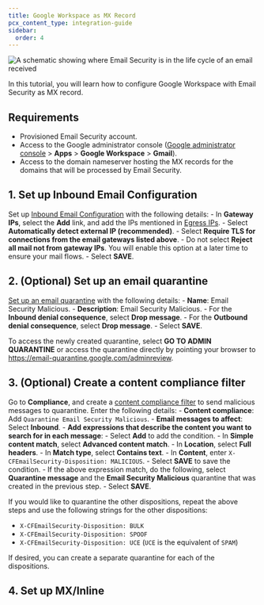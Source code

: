 ```yaml
---
title: Google Workspace as MX Record
pcx_content_type: integration-guide
sidebar:
  order: 4
---
```



![A schematic showing where Email Security is in the life cycle of an email received](src/assets/email-security/Email_Security_Gmail_MX_Inline.png)

In this tutorial, you will learn how to configure Google Workspace with Email Security as MX record.

<Render file="email-security/deployment/mx-deployment-prereq"/>

## Requirements

- Provisioned Email Security account.
- Access to the Google administrator console ([Google administrator console](https://admin.google.com/) > **Apps** > **Google Workspace** > **Gmail**).
- Access to the domain nameserver hosting the MX records for the domains that will be processed by Email Security.

## 1. Set up Inbound Email Configuration

Set up [Inbound Email Configuration](https://support.google.com/a/answer/60730?hl=en) with the following details:
    - In **Gateway IPs**, select the **Add** link, and add the IPs mentioned in [Egress IPs](/cloudflare-one/email-security/setup/pre-delivery-deployment/egress-ips/).
    - Select **Automatically detect external IP (recommended)**.
    - Select **Require TLS for connections from the email gateways listed above**.
    - Do not select **Reject all mail not from gateway IPs**. You will enable this option at a later time to ensure your mail flows.
    - Select **SAVE**.

## 2. (Optional) Set up an email quarantine

[Set up an email quarantine](https://support.google.com/a/answer/6104172?hl=en#:~:text=Sign%20in%20with%20an%20administrator,t%20access%20the%20Admin%20console.&text=Manage%20quarantines.,Click%20Add%20Quarantine.) with the following details:
        - **Name**: Email Security Malicious.
        - **Description**: Email Security Malicious.
        - For the **Inbound denial consequence**, select **Drop message**.
        - For the **Outbound denial consequence**, select **Drop message**.
        - Select **SAVE**.

To access the newly created quarantine, select **GO TO ADMIN QUARANTINE** or access the quarantine directly by pointing your browser to https://email-quarantine.google.com/adminreview.

## 3. (Optional) Create a content compliance filter

Go to **Compliance**, and create a [content compliance filter](https://support.google.com/a/answer/1346934?hl=en#zippy=%2Cstep-go-to-gmail-compliance-settings-in-the-google-admin-console%2Cstep-enter-email-messages-to-affect) to send malicious messages to quarantine. Enter the following details:
    - **Content compliance**: Add `Quarantine Email Security Malicious`.
    - **Email messages to affect**: Select **Inbound**.
    - **Add expressions that describe the content you want to search for in each message**:
        - Select **Add** to add the condition.
        - In **Simple content match**, select **Advanced content match**.
        - In **Location**, select **Full headers**.
        - In **Match type**, select **Contains text**.
        - In **Content**, enter `X-CFEmailSecurity-Disposition: MALICIOUS`.
        - Select **SAVE** to save the condition.
    - If the above expression match, do the following, select **Quarantine message** and the **Email Security Malicious** quarantine that was created in the previous step.
        - Select **SAVE**.

If you would like to quarantine the other dispositions, repeat the above steps and use the following strings for the other dispositions:

- `X-CFEmailSecurity-Disposition: BULK`
- `X-CFEmailSecurity-Disposition: SPOOF`
- `X-CFEmailSecurity-Disposition: UCE` (`UCE` is the equivalent of `SPAM`)

If desired, you can create a separate quarantine for each of the dispositions.

## 4. Set up MX/Inline

<Render file="email-security/deployment/set-up-mx-inline-step"/>